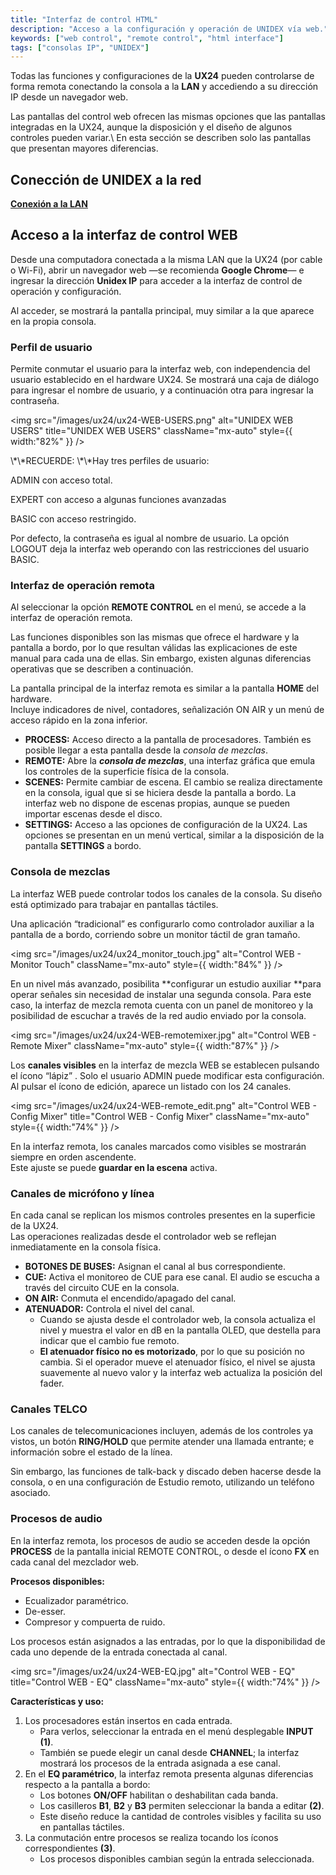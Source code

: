 ```yaml
---
title: "Interfaz de control HTML"
description: "Acceso a la configuración y operación de UNIDEX vía web."
keywords: ["web control", "remote control", "html interface"]
tags: ["consolas IP", "UNIDEX"]
---
```


Todas las funciones y configuraciones de la **UX24** pueden controlarse de forma remota conectando la consola a la **LAN** y accediendo a su dirección IP desde un navegador web.

<Note>
  Las pantallas del control web ofrecen las mismas opciones que las pantallas integradas en la UX24, aunque la disposición y el diseño de algunos controles pueden variar.\
  En esta sección se describen solo las pantallas que presentan mayores diferencias.
</Note>

## Conección de UNIDEX a la red

<Icon icon="network-wired" iconType="solid" color="#ff6600" size={22} />  [**Conexión a la LAN**](/es/unidex/ux24-instalacion-red)

## Acceso a la interfaz de control WEB

Desde una computadora conectada a la misma LAN que la UX24 (por cable o Wi-Fi), abrir un navegador web —se recomienda **Google Chrome**— e ingresar la dirección **Unidex IP** para acceder a la interfaz de control de operación y configuración.

Al acceder, se mostrará la pantalla principal, muy similar a la que aparece en la propia consola.

### Perfil de usuario

Permite conmutar el usuario para la interfaz web, con independencia del usuario establecido en el hardware UX24. Se mostrará una caja de diálogo para ingresar el nombre de usuario, y a continuación otra para ingresar la contraseña.

<img
  src="/images/ux24/ux24-WEB-USERS.png"
  alt="UNIDEX WEB USERS"
  title="UNIDEX WEB USERS"
  className="mx-auto"
  style={{ width:"82%" }}
/>

<Note>
  \*\*RECUERDE: \*\*Hay tres perfiles de usuario:

  ADMIN  con acceso total.

  EXPERT  con acceso a algunas funciones avanzadas

  BASIC    con acceso restringido.
</Note>

Por defecto, la contraseña es igual al nombre de usuario. La opción LOGOUT deja la interfaz web operando con las restricciones del usuario BASIC.

### Interfaz de operación remota

Al seleccionar la opción **REMOTE CONTROL** en el menú, se accede a la interfaz de operación remota.

Las funciones disponibles son las mismas que ofrece el hardware y la pantalla a bordo, por lo que resultan válidas las explicaciones de este manual para cada una de ellas. Sin embargo, existen algunas diferencias operativas que se describen a continuación.

La pantalla principal de la interfaz remota es similar a la pantalla **HOME** del hardware.\
Incluye indicadores de nivel, contadores, señalización ON AIR y un menú de acceso rápido en la zona inferior.

- **PROCESS:** Acceso directo a la pantalla de procesadores. También es posible llegar a esta pantalla desde la _consola de mezclas_.
- **REMOTE:** Abre la **_consola de mezclas_**, una interfaz gráfica que emula los controles de la superficie física de la consola.
- **SCENES:** Permite cambiar de escena. El cambio se realiza directamente en la consola, igual que si se hiciera desde la pantalla a bordo. La interfaz web no dispone de escenas propias, aunque se pueden importar escenas desde el disco.
- **SETTINGS:** Acceso a las opciones de configuración de la UX24. Las opciones se presentan en un menú vertical, similar a la disposición de la pantalla **SETTINGS** a bordo.

### Consola de mezclas

La interfaz WEB puede controlar todos los canales de la consola. Su diseño está optimizado para trabajar en pantallas táctiles.

Una aplicación “tradicional” es configurarlo como controlador auxiliar a la pantalla de a bordo, corriendo sobre un monitor táctil de gran tamaño.

<img
  src="/images/ux24/ux24_monitor_touch.jpg"
  alt="Control WEB - Monitor Touch"
  className="mx-auto"
  style={{ width:"84%" }}
/>

En un nivel más avanzado, posibilita \*\*configurar un estudio auxiliar \*\*para operar señales sin necesidad de instalar una segunda consola. Para este caso, la interfaz de mezcla remota cuenta con un panel de monitoreo y la posibilidad de escuchar a través de la red audio enviado por la consola.

<img
  src="/images/ux24/ux24-WEB-remotemixer.jpg"
  alt="Control WEB - Remote Mixer"
  className="mx-auto"
  style={{ width:"87%" }}
/>

Los **canales visibles** en la interfaz de mezcla WEB se establecen pulsando el ícono “lápiz” . Solo el usuario ADMIN puede modificar esta configuración. Al pulsar el ícono de edición, aparece un listado con los 24 canales.

<img
  src="/images/ux24/ux24-WEB-remote_edit.png"
  alt="Control WEB - Config Mixer"
  title="Control WEB - Config Mixer"
  className="mx-auto"
  style={{ width:"74%" }}
/>

En la interfaz remota, los canales marcados como visibles se mostrarán siempre en orden ascendente.\
Este ajuste se puede **guardar en la escena** activa.

### **Canales de micrófono y línea**

En cada canal se replican los mismos controles presentes en la superficie de la UX24.\
Las operaciones realizadas desde el controlador web se reflejan inmediatamente en la consola física.

- **BOTONES DE BUSES:** Asignan el canal al bus correspondiente.
- **CUE:** Activa el monitoreo de CUE para ese canal. El audio se escucha a través del circuito CUE en la consola.
- **ON AIR:** Conmuta el encendido/apagado del canal.
- **ATENUADOR:** Controla el nivel del canal.
  - Cuando se ajusta desde el controlador web, la consola actualiza el nivel y muestra el valor en dB en la pantalla OLED, que destella para indicar que el cambio fue remoto.
  - **El atenuador físico no es motorizado**, por lo que su posición no cambia. Si el operador mueve el atenuador físico, el nivel se ajusta suavemente al nuevo valor y la interfaz web actualiza la posición del fader.

### Canales TELCO

Los canales de telecomunicaciones incluyen, además de los controles ya vistos, un botón **RING/HOLD** que permite atender una llamada entrante; e información sobre el estado de la línea.

Sin embargo, las funciones de talk-back y discado deben hacerse desde la consola, o en una configuración de Estudio remoto, utilizando un teléfono asociado.

### Procesos de audio

En la interfaz remota, los procesos de audio se acceden desde la opción **PROCESS** de la pantalla inicial REMOTE CONTROL, o desde el ícono **FX** en cada canal del mezclador web.

**Procesos disponibles:**

- Ecualizador paramétrico.
- De-esser.
- Compresor y compuerta de ruido.

<Note>
  Los procesos están asignados a las entradas, por lo que la disponibilidad de cada uno depende de la entrada conectada al canal.
</Note>

<img
  src="/images/ux24/ux24-WEB-EQ.jpg"
  alt="Control WEB - EQ"
  title="Control WEB - EQ"
  className="mx-auto"
  style={{ width:"74%" }}
/>

**Características y uso:**

1. Los procesadores están insertos en cada entrada.
   - Para verlos, seleccionar la entrada en el menú desplegable **INPUT (1)**.
   - También se puede elegir un canal desde **CHANNEL**; la interfaz mostrará los procesos de la entrada asignada a ese canal.
2. En el **EQ paramétrico**, la interfaz remota presenta algunas diferencias respecto a la pantalla a bordo:
   - Los botones **ON/OFF** habilitan o deshabilitan cada banda.
   - Los casilleros **B1**, **B2** y **B3** permiten seleccionar la banda a editar **(2)**.
   - Este diseño reduce la cantidad de controles visibles y facilita su uso en pantallas táctiles.
3. La conmutación entre procesos se realiza tocando los íconos correspondientes **(3)**.
   - Los procesos disponibles cambian según la entrada seleccionada.